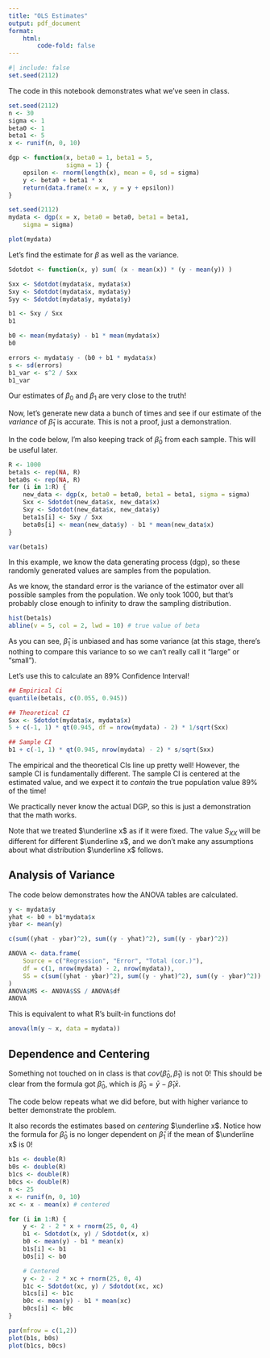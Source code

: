```yaml
---
title: "OLS Estimates"
output: pdf_document
format:
    html:
        code-fold: false
---
```


```r
#| include: false
set.seed(2112)
```

The code in this notebook demonstrates what we've seen in class.

```r
set.seed(2112)
n <- 30
sigma <- 1
beta0 <- 1
beta1 <- 5
x <- runif(n, 0, 10)

dgp <- function(x, beta0 = 1, beta1 = 5, 
                sigma = 1) {
    epsilon <- rnorm(length(x), mean = 0, sd = sigma)
    y <- beta0 + beta1 * x
    return(data.frame(x = x, y = y + epsilon))
}

set.seed(2112)
mydata <- dgp(x = x, beta0 = beta0, beta1 = beta1,
    sigma = sigma)

plot(mydata)
```

Let's find the estimate for $\beta$ as well as the variance. 

```r
Sdotdot <- function(x, y) sum( (x - mean(x)) * (y - mean(y)) )

Sxx <- Sdotdot(mydata$x, mydata$x)
Sxy <- Sdotdot(mydata$x, mydata$y)
Syy <- Sdotdot(mydata$y, mydata$y)

b1 <- Sxy / Sxx
b1

b0 <- mean(mydata$y) - b1 * mean(mydata$x)
b0

errors <- mydata$y - (b0 + b1 * mydata$x)
s <- sd(errors)
b1_var <- s^2 / Sxx
b1_var
```

Our estimates of $\beta_0$ and $\beta_1$ are very close to the truth!

Now, let's generate new data a bunch of times and see if our estimate of the *variance* of $\hat\beta_1$ is accurate. This is not a proof, just a demonstration.

In the code below, I'm also keeping track of $\hat\beta_0$ from each sample. This will be useful later.

```r
R <- 1000
beta1s <- rep(NA, R)
beta0s <- rep(NA, R)
for (i in 1:R) {
    new_data <- dgp(x, beta0 = beta0, beta1 = beta1, sigma = sigma)
    Sxx <- Sdotdot(new_data$x, new_data$x)
    Sxy <- Sdotdot(new_data$x, new_data$y)
    beta1s[i] <- Sxy / Sxx
    beta0s[i] <- mean(new_data$y) - b1 * mean(new_data$x)
}

var(beta1s)
```

In this example, we know the data generating process (dgp), so these randomly generated values are samples from the population.

As we know, the standard error is the variance of the estimator over all possible samples from the population. We only took 1000, but that's probably close enough to infinity to draw the sampling distribution.

```r
hist(beta1s)
abline(v = 5, col = 2, lwd = 10) # true value of beta
```

As you can see, $\hat\beta_1$ is unbiased and has some variance (at this stage, there's nothing to compare this variance to so we can't really call it "large" or "small").

Let's use this to calculate an 89\% Confidence Interval!

```r
## Empirical Ci
quantile(beta1s, c(0.055, 0.945))

## Theoretical CI
Sxx <- Sdotdot(mydata$x, mydata$x)
5 + c(-1, 1) * qt(0.945, df = nrow(mydata) - 2) * 1/sqrt(Sxx)

## Sample CI
b1 + c(-1, 1) * qt(0.945, nrow(mydata) - 2) * s/sqrt(Sxx)
```

The empirical and the theoretical CIs line up pretty well! However, the sample CI is fundamentally different. The sample CI is centered at the estimated value, and we expect it to *contain* the true population value 89\% of the time!

We practically never know the actual DGP, so this is just a demonstration that the math works. 

Note that we treated $\underline x$ as if it were fixed. The value $S_{XX}$ will be different for different $\underline x$, and we don't make any assumptions about what distribution $\underline x$ follows.

## Analysis of Variance

The code below demonstrates how the ANOVA tables are calculated.

```r
y <- mydata$y
yhat <- b0 + b1*mydata$x
ybar <- mean(y)

c(sum((yhat - ybar)^2), sum((y - yhat)^2), sum((y - ybar)^2))

ANOVA <- data.frame(
    Source = c("Regression", "Error", "Total (cor.)"),
    df = c(1, nrow(mydata) - 2, nrow(mydata)),
    SS = c(sum((yhat - ybar)^2), sum((y - yhat)^2), sum((y - ybar)^2))
)
ANOVA$MS <- ANOVA$SS / ANOVA$df
ANOVA
```

This is equivalent to what R's built-in functions do!

```r
anova(lm(y ~ x, data = mydata))
```

## Dependence and Centering

Something not touched on in class is that $cov(\hat\beta_0, \hat\beta_1)$ is not 0! This should be clear from the formula got $\hat\beta_0$, which is $\hat\beta_0 = \bar y - \hat\beta_1\bar x$. 

The code below repeats what we did before, but with higher variance to better demonstrate the problem.

It also records the estimates based on *centering* $\underline x$. Notice how the formula for $\hat\beta_0$ is no longer dependent on $\hat\beta_1$ if the mean of $\underline x$ is 0!

```r
b1s <- double(R)
b0s <- double(R)
b1cs <- double(R)
b0cs <- double(R)
n <- 25
x <- runif(n, 0, 10)
xc <- x - mean(x) # centered

for (i in 1:R) {
    y <- 2 - 2 * x + rnorm(25, 0, 4)
    b1 <- Sdotdot(x, y) / Sdotdot(x, x)
    b0 <- mean(y) - b1 * mean(x)
    b1s[i] <- b1
    b0s[i] <- b0

    # Centered
    y <- 2 - 2 * xc + rnorm(25, 0, 4)
    b1c <- Sdotdot(xc, y) / Sdotdot(xc, xc)
    b1cs[i] <- b1c
    b0c <- mean(y) - b1 * mean(xc)
    b0cs[i] <- b0c
}

par(mfrow = c(1,2))
plot(b1s, b0s)
plot(b1cs, b0cs)
```

